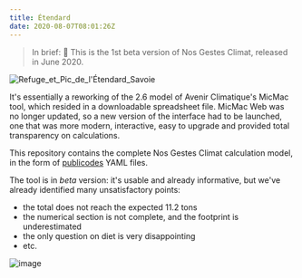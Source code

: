 ```yaml
---
title: Étendard
date: 2020-08-07T08:01:26Z
---
```


> In brief: 
> 🚀 This is the 1st beta version of Nos Gestes Climat, released in June 2020.  

![Refuge_et_Pic_de_l'Étendard_Savoie](https://user-images.githubusercontent.com/1177762/234638906-f11583de-25d7-48cd-a8c8-ecd3abc5f7c5.JPG)


It's essentially a reworking of the 2.6 model of Avenir Climatique's MicMac tool, which resided in a downloadable spreadsheet file. 
MicMac Web was no longer updated, so a new version of the interface had to be launched, one that was more modern, interactive, easy to upgrade and provided total transparency on calculations. 

This repository contains the complete Nos Gestes Climat calculation model, in the form of <a href="https://publi.codes">publicodes</a> YAML files.

The tool is in *beta* version: it's usable and already informative, but we've already identified many unsatisfactory points: 
- the total does not reach the expected 11.2 tons
- the numerical section is not complete, and the footprint is underestimated
- the only question on diet is very disappointing
- etc.


![image](https://user-images.githubusercontent.com/1177762/89622912-0e9ab200-d894-11ea-9226-c4af37549cd7.png)


